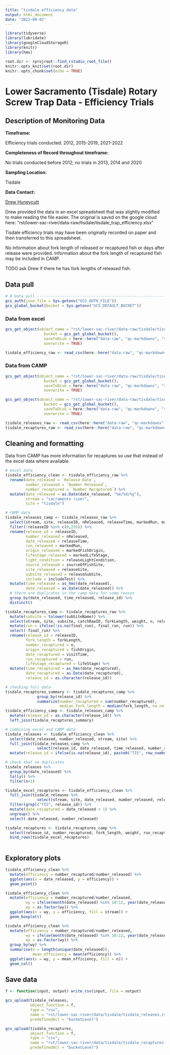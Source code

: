 ```yaml
---
title: "tisdale efficiency data"
output: html_document
date: "2022-09-02"
---
```


```r
library(tidyverse)
library(lubridate)
library(googleCloudStorageR)
library(knitr)
library(hms)

root.dir <- rprojroot::find_rstudio_root_file()
knitr::opts_knit$set(root.dir)
knitr::opts_chunk$set(echo = TRUE)
```

# Lower Sacramento (Tisdale) Rotary Screw Trap Data - Efficiency Trials

## Description of Monitoring Data

**Timeframe:** 

Efficiency trials conducted:
2012, 2015-2019, 2021-2022

**Completeness of Record throughout timeframe:** 

No trials conducted before 2012; no trials in 2013, 2014 and 2020

**Sampling Location:**

Tisdale

**Data Contact:** 

[Drew Huneycutt](mailto::andrew.huneycutt@wildlife.ca.gov)

Drew provided the data in an excel spreadsheet that was slightly modified to make
reading the file easier. The original is saved on the google cloud here: 
"rst/lower-sac-river/data-raw/tisdale/tisdale_trap_efficiency.xlsx"

Tisdale efficiency trials may have been originally recorded on paper and then
transferred to this spreadsheet.

No information about fork length of released or recaptured fish or days after release
were provided. Information about the fork length of recaptured fish may be included in
CAMP.

TODO ask Drew if there he has fork lengths of released fish.

## Data pull
```r
# # Data pull ---------------------------------------------------------------
gcs_auth(json_file = Sys.getenv("GCS_AUTH_FILE"))
gcs_global_bucket(bucket = Sys.getenv("GCS_DEFAULT_BUCKET"))
```
### Data from excel
```r
gcs_get_object(object_name = "rst/lower-sac-river/data-raw/tisdale/tisdale_trap_efficiency_format.csv",
                 bucket = gcs_get_global_bucket(),
                 saveToDisk = here::here("data-raw", "qc-markdowns", "rst", "tisdale_trap_efficiency.csv"),
                 overwrite = TRUE)
```
```r
tisdale_efficiency_raw <- read_csv(here::here("data-raw", "qc-markdowns", "rst", "tisdale_trap_efficiency.csv"))
```

### Data from CAMP
```r
gcs_get_object(object_name = "rst/lower-sac-river/data-raw/tisdale/tisdale_releases_camp.csv",
                 bucket = gcs_get_global_bucket(),
                 saveToDisk = here::here("data-raw", "qc-markdowns", "rst", "tisdale_releases_camp.csv"),
                 overwrite = TRUE)

gcs_get_object(object_name = "rst/lower-sac-river/data-raw/tisdale/tisdale_recaptures_camp.csv",
                 bucket = gcs_get_global_bucket(),
                 saveToDisk = here::here("data-raw", "qc-markdowns", "rst", "tisdale_recaptures_camp.csv"),
                 overwrite = TRUE)
```
```r
tisdale_releases_raw <- read_csv(here::here("data-raw", "qc-markdowns", "rst", "tisdale_releases_camp.csv"))
tisdale_recaptures_raw <- read_csv(here::here("data-raw", "qc-markdowns", "rst", "tisdale_recaptures_camp.csv"))
```

## Cleaning and formatting

Data from CAMP has more information for recaptures so use that instead of the
excel data where available.

```r
# excel data
tisdale_efficiency_clean <- tisdale_efficiency_raw %>% 
  rename(date_released = `Release Date`,
         number_released = `Number Released`,
         number_recaptured = `Number Recaptured`) %>% 
  mutate(date_released = as.Date(date_released, "%m/%d/%y"),
         stream = "sacramento river",
         site = "tisdale")

# CAMP data
tisdale_releases_camp <- tisdale_releases_raw %>% 
  select(stream, site, releaseID, nReleased, releaseTime, markedRun, markedLifeStage, sourceOfFishSite, includeTest, markedFishOrigin, releaseLightCondition, releaseSite, releaseSubSite) %>% 
  filter(!releaseID %in% c(0,255)) %>% 
  rename(release_id = releaseID,
         number_released = nReleased,
         date_released = releaseTime,
         run_released = markedRun,
         origin_released = markedFishOrigin,
         lifestage_released = markedLifeStage,
         light_condition = releaseLightCondition,
         source_released = sourceOfFishSite,
         site_released = releaseSite,
         subsite_released = releaseSubSite,
         include = includeTest) %>% 
  mutate(time_released = as_hms(date_released),
         date_released = as.Date(date_released)) %>% 
  # there are duplicates in the camp data for some reason
  group_by(date_released, time_released, release_id) %>% 
  distinct()

tisdale_recaptures_camp <- tisdale_recaptures_raw %>% 
  mutate(subsite = tolower(subSiteName)) %>% 
  select(stream, site, subsite, catchRawID, forkLength, weight, n, releaseID, run, final_run, fishOrigin, visitTime, lifeStage) %>% 
  mutate(run = ifelse(!is.na(final_run), final_run, run)) %>% 
  select(-final_run) %>% 
  rename(release_id = releaseID,
         fork_length = forkLength,
         number_recaptured = n,
         origin_recaptured = fishOrigin,
         date_recaptured = visitTime,
         run_recaptured = run,
         lifestage_recaptured = lifeStage) %>% 
  mutate(time_recaptured = as_hms(date_recaptured),
         date_recaptured = as.Date(date_recaptured),
         release_id = as.character(release_id))

# checking full data
tisdale_recaptures_summary <- tisdale_recaptures_camp %>% 
              group_by(release_id) %>% 
              summarize(number_recaptured = sum(number_recaptured),
                        median_fork_length = median(fork_length, na.rm = T))
tisdale_efficiency_camp <- tisdale_releases_camp %>% 
  mutate(release_id = as.character(release_id)) %>% 
  left_join(tisdale_recaptures_summary)

# combining excel and CAMP data
tisdale_releases <- tisdale_efficiency_clean %>% 
  select(date_released, number_released, stream, site) %>% 
  full_join(tisdale_releases_camp %>% 
              select(release_id, date_released, time_released, number_released, run_released, origin_released, light_condition, site_released, subsite_released, stream, site, lifestage_released, source_released, include)) %>% 
  mutate(release_id = ifelse(is.na(release_id), paste0("TIS", row_number()), release_id))

# check that no duplicates
tisdale_releases %>% 
  group_by(date_released) %>% 
  tally() %>% 
  filter(n>1)

tisdale_excel_recaptures <- tisdale_efficiency_clean %>% 
  full_join(tisdale_releases %>% 
              select(stream, site, date_released, number_released, release_id)) %>% 
  filter(grepl("TIS", release_id)) %>% 
  mutate(date_recaptured = date_released + 1) %>% 
  ungroup() %>% 
  select(-date_released,-number_released)

tisdale_recaptures <- tisdale_recaptures_camp %>% 
  select(release_id, number_recaptured, fork_length, weight, run_recaptured, origin_recaptured, date_recaptured, time_recaptured, lifestage_recaptured, stream, site, subsite) %>% 
  bind_rows(tisdale_excel_recaptures)
  
```

## Exploratory plots
```r
tisdale_efficiency_clean %>% 
  mutate(efficiency = number_recaptured/number_released) %>% 
  ggplot(aes(x = date_released, y = efficiency)) +
  geom_point()

```

```r
tisdale_efficiency_clean %>% 
  mutate(efficiency = number_recaptured/number_released,
         wy = ifelse(month(date_released) %in% 10:12, year(date_released) + 1, year(date_released)),
         wy = as.factor(wy)) %>% 
  ggplot(aes(x = wy, y = efficiency, fill = stream)) +
  geom_boxplot()
```

```r
tisdale_efficiency_clean %>% 
  mutate(efficiency = number_recaptured/number_released,
         wy = ifelse(month(date_released) %in% 10:12, year(date_released) + 1, year(date_released)),
         wy = as.factor(wy)) %>% 
  group_by(wy) %>% 
  summarise(n = length(unique(date_released)),
            mean_efficiency = mean(efficiency)) %>%  
  ggplot(aes(x = wy, y = mean_efficiency, fill = n)) +
  geom_col()
```

## Save data

```r
f <- function(input, output) write_csv(input, file = output)

gcs_upload(tisdale_releases,
           object_function = f,
           type = "csv",
           name = "rst/lower-sac-river/data/tisdale/tisdale_releases.csv",
           predefinedAcl = "bucketLevel")

gcs_upload(tisdale_recaptures,
           object_function = f,
           type = "csv",
           name = "rst/lower-sac-river/data/tisdale/tisdale_recaptures.csv",
           predefinedAcl = "bucketLevel")
```
